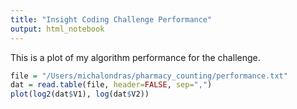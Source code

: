 ```yaml
---
title: "Insight Coding Challenge Performance"
output: html_notebook
---
```


This is a plot of my algorithm performance for the challenge. 

```r
file = "/Users/michalondras/pharmacy_counting/performance.txt"
dat = read.table(file, header=FALSE, sep=",")
plot(log2(dat$V1), log(dat$V2))
```


